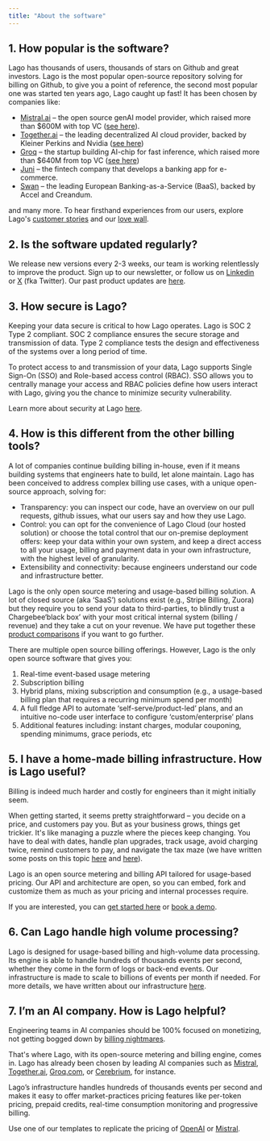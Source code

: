 ```yaml
---
title: "About the software"
---
```


## 1. How popular is the software?

Lago has thousands of users, thousands of stars on Github and great investors.
Lago is the most popular open-source repository solving for billing on Github, to give you a point of reference, the second most popular one was started ten years ago, Lago caught up fast!
It has been chosen by companies like:

- [Mistral.ai](http://Mistral.ai) – the open source genAI model provider, which raised more than $600M with top VC ([see here](https://techcrunch.com/2024/06/11/paris-based-ai-startup-mistral-ai-raises-640-million/?guccounter=1)).
- [Together.ai](http://Together.ai) – the leading decentralized AI cloud provider, backed by Kleiner Perkins and Nvidia ([see here](https://techcrunch.com/2023/11/29/together-lands-102-5m-investment-to-grow-its-cloud-for-training-generative-ai/))
- [Groq](https://groq.com/) – the startup building AI-chip for fast inference, which raised more than $640M from top VC ([see here](https://techcrunch.com/2024/08/05/ai-chip-startup-groq-lands-640m-to-challenge-nvidia/))
- [Juni](https://www.juni.co/) – the fintech company that develops a banking app for e-commerce.
- [Swan](https://swan.io) – the leading European Banking-as-a-Service (BaaS), backed by Accel and Creandum.


and many more.
To hear firsthand experiences from our users, explore Lago's  [customer stories](https://www.getlago.com/customers/stories) and our [love wall](https://shoutout.io/lago).

## 2. Is the software updated regularly?

We release new versions every 2-3 weeks, our team is working relentlessly to improve the product.
Sign up to our newsletter, or follow us on [Linkedin](https://fr.linkedin.com/company/getlago) or [X](https://twitter.com/getlago?lang=en) (fka Twitter).
Our past product updates are [here](https://www.getlago.com/resources/updates).

## 3. How secure is Lago?

Keeping your data secure is critical to how Lago operates. Lago is SOC 2 Type 2 compliant. SOC 2 compliance ensures the secure storage and transmission of data. Type 2 compliance tests the design and effectiveness of the systems over a long period of time. 

To protect access to and transmission of your data, Lago supports Single Sign-On (SSO) and Role-based access control (RBAC). SSO allows you to centrally manage your access and RBAC policies define how users interact with Lago, giving you the chance to minimize security vulnerability.

Learn more about security at Lago [here](https://getlago.com/docs/guide/security/rbac).

## 4. How is this different from the other billing tools?

A lot of companies continue building billing in-house, even if it means building systems that engineers hate to build, let alone maintain. 
Lago has been conceived to address complex billing use cases, with  a unique open-source approach, solving for: 

- Transparency: you can inspect our code, have an overview on our pull requests, github issues, what our users say and how they use Lago.
- Control: you can opt for the convenience of Lago Cloud (our hosted solution) or choose the total control that our on-premise deployment offers: keep your data within your own system, and keep a direct access to all your usage, billing and payment data  in your own infrastructure, with the highest level of granularity. 
- Extensibility and connectivity: because engineers understand our code and infrastructure better.

Lago is the only open source metering and usage-based billing solution. A lot of closed source (aka ‘SaaS’) solutions exist (e.g., Stripe Billing, Zuora) but they require you to send your data to third-parties, to blindly trust a Chargebee‘black box’ with your most critical internal system (billing / revenue) and they take a cut on your revenue. We have put together these [product comparisons](https://www.getlago.com/resources/compare/compare-home) if you want to go further.

There are multiple open source billing offerings. However, Lago is the only open source software that gives you:
1. Real-time event-based usage metering
2. Subscription billing
3. Hybrid plans, mixing subscription and consumption (e.g., a usage-based billing plan that requires a recurring minimum spend per month) 
4. A full fledge API to automate ‘self-serve/product-led’ plans, and an intuitive no-code user interface to configure ‘custom/enterprise’ plans
5. Additional features including: instant charges, modular couponing, spending minimums, grace periods, etc

## 5. I have a home-made billing infrastructure. How is Lago useful? 

Billing is indeed much harder and costly for engineers than it might initially seem.

When getting started, it seems pretty straightforward – you decide on a price, and customers pay you. But as your business grows, things get trickier. It's like managing a puzzle where the pieces keep changing. You have to deal with dates, handle plan upgrades, track usage, avoid charging twice, remind customers to pay, and navigate the tax maze (we have written some posts on this topic [here](https://www.getlago.com/blog/why-billing-systems-are-a-nightmare-for-engineers) and [here](https://www.getlago.com/blog/the-4-biggest-problems-with-homemade-billing-systems)).

Lago is an open source metering and billing API tailored for usage-based pricing. Our API and architecture are open, so you can embed, fork and customize them as much as your pricing and internal processes require. 

If you are interested, you can [get started here](https://www.getlago.com/get-started) or [book a demo](https://forms.gle/eT7zgqcvq8dgt94g7).

## 6. Can Lago handle high volume processing?

Lago is designed for usage-based billing and high-volume data processing. Its engine is able to handle hundreds of thousands events per second, whether they come in the form of logs or back-end events. Our infrastructure is made to scale to billions of events per month if needed. For more details, we have written about our infrastructure [here](https://github.com/getlago/lago/wiki/Using-Clickhouse-to-scale-an-events-engine).

## 7. I’m an AI company. How is Lago helpful?

Engineering teams in AI companies should be 100% focused on monetizing, not getting bogged down by [billing nightmares](https://news.ycombinator.com/item?id=31424450). 

That's where Lago, with its open-source metering and billing engine, comes in. Lago has already been chosen by leading AI companies such as [Mistral](https://mistral.ai/fr/), [Together.ai](http://Together.ai), [Groq.com](http://Groq.com), or [Cerebrium](https://www.cerebrium.ai/), for instance. 

Lago’s infrastructure handles hundreds of thousands events per second and makes it easy to offer market-practices pricing features like per-token pricing, prepaid credits, real-time consumption monitoring and progressive billing. 

Use one of our templates to replicate the pricing of [OpenAI](https://getlago.com/docs/templates/per-token/openai) or [Mistral](https://getlago.com/docs/templates/per-token/mistral).